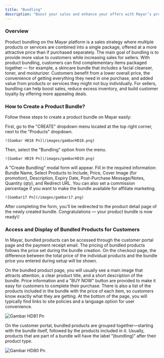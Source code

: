 ```yaml
---
title: "Bundling"
description: "Boost your sales and enhance your offers with Mayar’s product bundling feature — available now!"
---
```


### Overview

Product bundling on the Mayar platform is a sales strategy where multiple products or services are combined into a single package, offered at a more attractive price than if purchased separately. The main goal of bundling is to provide more value to customers while increasing sales for sellers. With product bundling, customers can find complementary items packaged together — for example, a skincare bundle that includes a facial cleanser, toner, and moisturizer. Customers benefit from a lower overall price, the convenience of getting everything they need in one purchase, and added value from products or services they might not buy individually. For sellers, bundling can help boost sales, reduce excess inventory, and build customer loyalty by offering more appealing deals.

### How to Create a Product Bundle?

Follow these steps to create a product bundle on Mayar easily:

<Steps>
  <Step title="Akses Menu">
    First, go to the "CREATE" dropdown menu located at the top right corner, next to the "Products" dropdown.

    ![Gambar HD18 Pn](/images/gambarHD18.png)
  </Step>
  <Step title="Pilih Opsi Bundling">
    Then, select the "Bundling" option from the menu.

    ![Gambar HD19 Pn](/images/gambarHD19.png)
  </Step>
  <Step title="Isi Formulir Bundling">
    A "Create Bundling" modal form will appear. Fill in the required information: Bundle Name, Select Products to Include, Price, Cover Image (for promotion), Description, Expiry Date, Post-Purchase Message/Notes, Quantity (qty), and Redirect URL. You can also set a commission percentage if you want to make the bundle available for affiliate marketing.

    ![Gambar17 Pn](/images/gambar17.png)
  </Step>
  <Step title="Lihat Halaman Detail">
    After completing the form, you'll be redirected to the product detail page of the newly created bundle. Congratulations — your product bundle is now ready\!
  </Step>
</Steps>

### Access and Display of Bundled Products for Customers

In Mayar, bundled products can be accessed through the customer portal page and the payment receipt email. The pricing of bundled products follows the price set during the bundle creation. On the checkout page, the difference between the total price of the individual products and the bundle price you entered during setup will be shown.

On the bundled product page, you will usually see a main image that attracts attention, a clear product title, and a short description of the bundle. Price information and a "BUY NOW" button are provided to make it easy for customers to complete their purchase. There is also a list of the products included in the bundle with the price of each item, so customers know exactly what they are getting. At the bottom of the page, you will typically find links to site policies and a language option for user convenience.

![Gambar HD81 Pn](/images/gambarHD81.png)

On the customer portal, bundled products are grouped together—starting with the bundle itself, followed by the products included in it. Usually, products that are part of a bundle will have the label “(bundling)” after their product type.

![Gambar HD80 Pn](/images/gambarHD80.png)